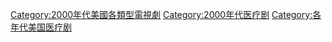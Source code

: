 [[Category:2000年代美國各類型電視劇|Category:2000年代美國各類型電視劇]]
[[Category:2000年代医疗剧|Category:2000年代医疗剧]]
[[Category:各年代美国医疗剧|Category:各年代美国医疗剧]]